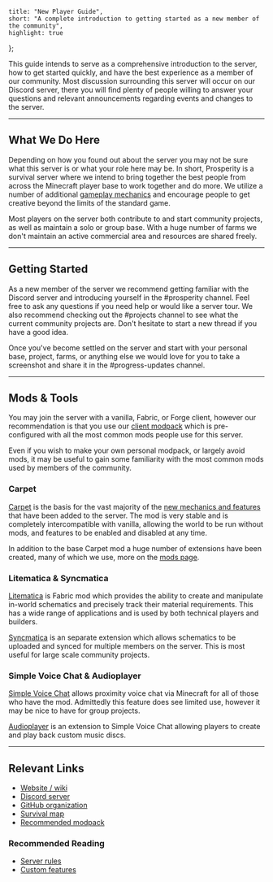 	title: "New Player Guide",
	short: "A complete introduction to getting started as a new member of the community",
	highlight: true
};

This guide intends to serve as a comprehensive introduction to the server, how to get started quickly, and have the best experience as a member of our community. Most discussion surrounding this server will occur on our Discord server, there you will find plenty of people willing to answer your questions and relevant announcements regarding events and changes to the server.

---

## What We Do Here

Depending on how you found out about the server you may not be sure what this server is or what your role here may be. In short, Prosperity is a survival server where we intend to bring together the best people from across the Minecraft player base to work together and do more. We utilize a number of additional [gameplay mechanics](/wiki/features) and encourage people to get creative beyond the limits of the standard game.

Most players on the server both contribute to and start community projects, as well as maintain a solo or group base. With a huge number of farms we don't maintain an active commercial area and resources are shared freely.

---

## Getting Started

As a new member of the server we recommend getting familiar with the Discord server and introducing yourself in the #prosperity channel. Feel free to ask any questions if you need help or would like a server tour. We also recommend checking out the #projects channel to see what the current community projects are. Don't hesitate to start a new thread if you have a good idea.

Once you've become settled on the server and start with your personal base, project, farms, or anything else we would love for you to take a screenshot and share it in the #progress-updates channel. 

---

## Mods & Tools

You may join the server with a vanilla, Fabric, or Forge client, however our recommendation is that you use our [client modpack](https://modrinth.com/modpack/prosperity) which is pre-configured with all the most common mods people use for this server.

Even if you wish to make your own personal modpack, or largely avoid mods, it may be useful to gain some familiarity with the most common mods used by members of the community.

### Carpet

[Carpet](https://modrinth.com/mod/carpet) is the basis for the vast majority of the [new mechanics and features](/wiki/features) that have been added to the server. The mod is very stable and is completely intercompatible with vanilla, allowing the world to be run without mods, and features to be enabled and disabled at any time.

In addition to the base Carpet mod a huge number of extensions have been created, many of which we use, more on the [mods page](/wiki/mods).

### Litematica & Syncmatica

[Litematica](https://www.curseforge.com/minecraft/mc-mods/litematica) is Fabric mod which provides the ability to create and manipulate in-world schematics and precisely track their material requirements. This has a wide range of applications and is used by both technical players and builders.

[Syncmatica](https://modrinth.com/mod/syncmatica) is an separate extension which allows schematics to be uploaded and synced for multiple members on the server. This is most useful for large scale community projects.

### Simple Voice Chat & Audioplayer

[Simple Voice Chat](https://modrinth.com/plugin/simple-voice-chat) allows proximity voice chat via Minecraft for all of those who have the mod. Admittedly this feature does see limited use, however it may be nice to have for group projects.

[Audioplayer](https://modrinth.com/mod/audioplayer) is an extension to Simple Voice Chat allowing players to create and play back custom music discs.

---

## Relevant Links

- [Website / wiki](https://prosperitymc.net)
- [Discord server](https://discord.gg/hfTxZ4XxYj)
- [GitHub organization](https://github.com/ProsperityMC)
- [Survival map](https://map.prosperitymc.net/)
- [Recommended modpack](https://modrinth.com/modpack/prosperity)

### Recommended Reading

- [Server rules](/wiki/rules)
- [Custom features](/wiki/features)
